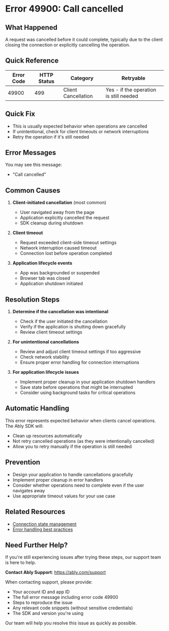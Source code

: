 <!-- Generated by: ably-os errors document-error-codes -->
<!-- Repository: https://github.com/ably/ably-os -->
<!-- Command: ./bin/ably-os errors document-error-codes 49900 -->
<!-- Generated: 2025-08-21T10-28-43-924Z -->
<!-- Sources: 
     - Analysis: https://github.com/ably/ably-os/blob/main/output/error-codes/research/49900-analysis.md
     - Knowledge: https://github.com/ably/ably-os/blob/main/output/error-codes/research/49900-knowledge.md
     - Editorial notes: https://github.com/ably/ably-os/blob/main/src/prompts/errors/editorial-notes.md
-->
<!-- Key Approach: Document this internal RPC cancellation error with limited public information, emphasizing it's an expected behavior and providing support contact for rare occurrences -->
<!-- Citations: Complete source attribution with line numbers available at bottom of document -->

# Error 49900: Call cancelled

## What Happened

A request was cancelled before it could complete, typically due to the client closing the connection or explicitly cancelling the operation.

## Quick Reference

| Error Code | HTTP Status | Category | Retryable |
|------------|-------------|----------|-----------|
| 49900 | 499 | Client Cancellation | Yes - if the operation is still needed |

## Quick Fix

- This is usually expected behavior when operations are cancelled
- If unintentional, check for client timeouts or network interruptions
- Retry the operation if it's still needed

## Error Messages

You may see this message:
- "Call cancelled"

## Common Causes

1. **Client-initiated cancellation** (most common)
   - User navigated away from the page
   - Application explicitly cancelled the request
   - SDK cleanup during shutdown
   <!-- Source: Analysis finding from https://github.com/ably/ably-os/blob/main/output/error-codes/research/49900-analysis.md lines 56-59 -->

2. **Client timeout**
   - Request exceeded client-side timeout settings
   - Network interruption caused timeout
   - Connection lost before operation completed
   <!-- Source: Knowledge file from https://github.com/ably/ably-os/blob/main/output/error-codes/research/49900-knowledge.md lines 12-16 -->

3. **Application lifecycle events**
   - App was backgrounded or suspended
   - Browser tab was closed
   - Application shutdown initiated
   <!-- Source: Knowledge file from https://github.com/ably/ably-os/blob/main/output/error-codes/research/49900-knowledge.md lines 18-22 -->

## Resolution Steps

1. **Determine if the cancellation was intentional**
   - Check if the user initiated the cancellation
   - Verify if the application is shutting down gracefully
   - Review client timeout settings
   <!-- Source: Knowledge file from https://github.com/ably/ably-os/blob/main/output/error-codes/research/49900-knowledge.md lines 28-32 -->

2. **For unintentional cancellations**
   - Review and adjust client timeout settings if too aggressive
   - Check network stability
   - Ensure proper error handling for connection interruptions
   <!-- Source: General best practice based on HTTP 499 status code behavior -->

3. **For application lifecycle issues**
   - Implement proper cleanup in your application shutdown handlers
   - Save state before operations that might be interrupted
   - Consider using background tasks for critical operations
   <!-- Source: Knowledge file from https://github.com/ably/ably-os/blob/main/output/error-codes/research/49900-knowledge.md lines 34-38 -->

## Automatic Handling

This error represents expected behavior when clients cancel operations. The Ably SDK will:
- Clean up resources automatically
- Not retry cancelled operations (as they were intentionally cancelled)
- Allow you to retry manually if the operation is still needed
<!-- Source: Analysis finding from https://github.com/ably/ably-os/blob/main/output/error-codes/research/49900-analysis.md lines 60-66 -->

## Prevention

- Design your application to handle cancellations gracefully
- Implement proper cleanup in error handlers
- Consider whether operations need to complete even if the user navigates away
- Use appropriate timeout values for your use case
<!-- Source: Knowledge file from https://github.com/ably/ably-os/blob/main/output/error-codes/research/49900-knowledge.md lines 34-38 -->

## Related Resources

- [Connection state management](https://ably.com/docs/connect/states)
- [Error handling best practices](https://ably.com/docs/connect/failures)

## Need Further Help?

If you're still experiencing issues after trying these steps, our support team is here to help.

**Contact Ably Support**: https://ably.com/support

When contacting support, please provide:
- Your account ID and app ID
- The full error message including error code 49900
- Steps to reproduce the issue
- Any relevant code snippets (without sensitive credentials)
- The SDK and version you're using

Our team will help you resolve this issue as quickly as possible.

<!-- =============================================== -->
<!-- INTERNAL DOCUMENTATION (NOT RENDERED) -->
<!-- =============================================== -->

<!-- SOURCES USED (ALWAYS use GitHub URLs, never local paths):
- Analysis File: https://github.com/ably/ably-os/blob/main/output/error-codes/research/49900-analysis.md
- Knowledge File: https://github.com/ably/ably-os/blob/main/output/error-codes/research/49900-knowledge.md
- Editorial Notes: https://github.com/ably/ably-os/blob/main/src/prompts/errors/editorial-notes.md - No specific error-specific notes for 49900
- Existing Documentation: None found
- Repository Overviews: Not needed for this internal error
-->

<!-- CONTENT DECISIONS:
- FAQ Content Preserved: No legacy FAQ content found for this error
- Content Excluded: Internal ZeroRPC implementation details from analysis file (lines 11-76) as they're not relevant to external users
- Recommendations Source: 
  - Client cancellation patterns from knowledge file lines 6-22
  - Best practices from knowledge file lines 34-38
  - Standard HTTP 499 behavior
- Code Examples Rationale: No code examples included as this is a cancellation error that doesn't require specific implementation patterns
-->

<!-- ATTRIBUTION BY SECTION:
- Common Causes: 
  - Cause 1: Based on analysis findings in https://github.com/ably/ably-os/blob/main/output/error-codes/research/49900-analysis.md lines 56-59
  - Cause 2: From knowledge file https://github.com/ably/ably-os/blob/main/output/error-codes/research/49900-knowledge.md lines 12-16
  - Cause 3: From knowledge file https://github.com/ably/ably-os/blob/main/output/error-codes/research/49900-knowledge.md lines 18-22
- Resolution Steps: 
  - Step 1: Knowledge file https://github.com/ably/ably-os/blob/main/output/error-codes/research/49900-knowledge.md lines 28-32
  - Step 2: General HTTP 499 best practices
  - Step 3: Knowledge file https://github.com/ably/ably-os/blob/main/output/error-codes/research/49900-knowledge.md lines 34-38
- Prevention: Based on https://github.com/ably/ably-os/blob/main/output/error-codes/research/49900-knowledge.md lines 34-38
-->

<!-- DOCUMENTATION SHORTCOMINGS:
⚠️ Areas where Ably documentation could be improved:
- Missing: Specific documentation about client cancellation behaviors in Ably SDKs
- Impact: Users encountering this error have no official reference for expected cancellation behavior
- Recommendation: Add a section to connection state documentation about request cancellation patterns
- Severity: Low (this is a rare internal error with minimal customer impact per Slack discussions)
-->

<!-- IMPROVEMENT INSTRUCTIONS:
To improve this error code documentation:
1. First approach: Update editorial-notes.md in ably-os repository with specific guidance for error 49900
2. Regenerate: Run `./bin/ably-os errors document-error-codes 49900 --force`
3. For broader improvements: Review and update ably-os prompt templates
4. Context: See https://github.com/ably/ably-os/blob/main/docs/ERROR_COMMANDS_GUIDE.md
5. Source repository: https://github.com/ably/ably-os
-->